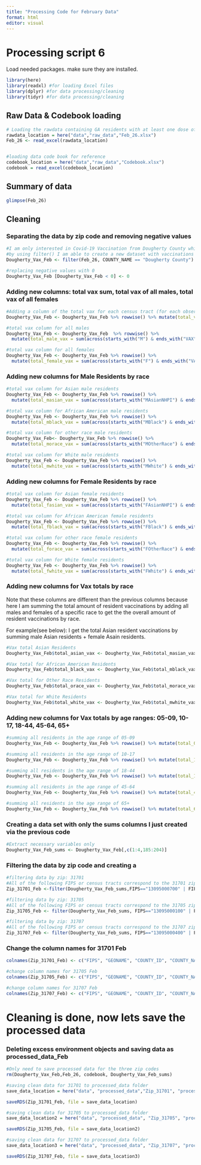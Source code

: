 ```yaml
---
title: "Processing Code for February Data"
format: html
editor: visual
---
```


# Processing script 6

Load needed packages. make sure they are installed.

```r
library(here)
library(readxl) #for loading Excel files
library(dplyr) #for data processing/cleaning
library(tidyr) #for data processing/cleaning
```

## Raw Data & Codebook loading

```r
# Loading the rawdata containing GA residents with at least one dose of the Covid-19 vaccine
rawdata_location = here("data","raw_data","Feb_26.xlsx")
Feb_26 <- read_excel(rawdata_location)


#loading data code book for reference 
codebook_location = here("data","raw_data","Codebook.xlsx")
codebook = read_excel(codebook_location)
```

## Summary of data

```r
glimpse(Feb_26)
```

## Cleaning

### Separating the data by zip code and removing negative values

```r
#I am only interested in Covid-19 Vaccination from Dougherty County which contains the target zip codes of 31701, 31705 and 31707
#by using filter() I am able to create a new dataset with vaccinations from Dougherty County 
Dougherty_Vax_Feb <- filter(Feb_26, COUNTY_NAME == "Dougherty County")  

#replacing negative values with 0
Dougherty_Vax_Feb [Dougherty_Vax_Feb < 0] <- 0  
```

### Adding new columns: total vax sum, total vax of all males, total vax of all females

```r
#Adding a column of the total vax for each census tract (for each observation)  
Dougherty_Vax_Feb <- Dougherty_Vax_Feb %>% rowwise() %>% mutate(total_vax_Feb = sum(across(ends_with("VAX")), na.rm = T))  

#total vax column for all males
Dougherty_Vax_Feb <- Dougherty_Vax_Feb  %>% rowwise() %>%   
  mutate(total_male_vax = sum(across(starts_with("M") & ends_with("VAX")), na.rm = T)) 

#total vax column for all females
Dougherty_Vax_Feb <- Dougherty_Vax_Feb %>% rowwise() %>%   
  mutate(total_female_vax = sum(across(starts_with("F") & ends_with("VAX")), na.rm = T))

```

### Adding new columns for Male Residents by race

```r
#total vax column for Asian male residents 
Dougherty_Vax_Feb <- Dougherty_Vax_Feb %>% rowwise() %>%   
  mutate(total_masian_vax = sum(across(starts_with("MAsianNHPI") & ends_with("VAX")), na.rm = T))

#total vax column for African American male residents
Dougherty_Vax_Feb <- Dougherty_Vax_Feb %>% rowwise() %>%   
  mutate(total_mblack_vax = sum(across(starts_with("MBlack") & ends_with("VAX")), na.rm = T))

#total vax column for other race male residents
Dougherty_Vax_Feb<- Dougherty_Vax_Feb %>% rowwise() %>%   
  mutate(total_morace_vax = sum(across(starts_with("MOtherRace") & ends_with("VAX")), na.rm = T))  

#total vax column for White male residents 
Dougherty_Vax_Feb <- Dougherty_Vax_Feb %>% rowwise() %>%   
  mutate(total_mwhite_vax = sum(across(starts_with("MWhite") & ends_with("VAX")), na.rm = T))

```

### Adding new columns for Female Residents by race

```r
#total vax column for Asian female residents    
Dougherty_Vax_Feb <- Dougherty_Vax_Feb %>% rowwise() %>%   
  mutate(total_fasian_vax = sum(across(starts_with("FAsianNHPI") & ends_with("VAX")), na.rm = T))  

#total vax column for African American female residents
Dougherty_Vax_Feb <- Dougherty_Vax_Feb %>% rowwise() %>%   
  mutate(total_fblack_vax = sum(across(starts_with("FBlack") & ends_with("VAX")), na.rm = T))  

#total vax column for other race female residents
Dougherty_Vax_Feb <- Dougherty_Vax_Feb %>% rowwise() %>%   
  mutate(total_forace_vax = sum(across(starts_with("FOtherRace") & ends_with("VAX")), na.rm = T))  

#total vax column for White female residents 
Dougherty_Vax_Feb <- Dougherty_Vax_Feb %>% rowwise() %>%   
  mutate(total_fwhite_vax = sum(across(starts_with("FWhite") & ends_with("VAX")), na.rm = T))  
```

### Adding new columns for Vax totals by race

Note that these columns are different than the previous columns because here I am summing the total amount of resident vaccinations by adding all males and females of a specific race to get the the overall amount of resident vaccinations by race.

For example(see below): I get the total Asian resident vaccinations by summing male Asian residents + female Asain residents.

```r
#Vax total Asian Residents
Dougherty_Vax_Feb$total_asian_vax <- Dougherty_Vax_Feb$total_masian_vax + Dougherty_Vax_Feb$total_fasian_vax

#Vax total for African American Residents 
Dougherty_Vax_Feb$total_black_vax <- Dougherty_Vax_Feb$total_mblack_vax + Dougherty_Vax_Feb$total_fblack_vax  

#Vax total for Other Race Residents
Dougherty_Vax_Feb$total_orace_vax <- Dougherty_Vax_Feb$total_morace_vax + Dougherty_Vax_Feb$total_forace_vax  

#Vax total for White Residents
Dougherty_Vax_Feb$total_white_vax <- Dougherty_Vax_Feb$total_mwhite_vax + Dougherty_Vax_Feb$total_fwhite_vax  
```

### Adding new columns for Vax totals by age ranges: 05-09, 10-17, 18-44, 45-64, 65+

```r
#summing all residents in the age range of 05-09
Dougherty_Vax_Feb <- Dougherty_Vax_Feb %>% rowwise() %>% mutate(total_05_09_vax = sum(FAsianNHPI_05_09_VAX, MAsianNHPI_05_09_VAX, UAsianNHPI_05_09_VAX,FBlack_05_09_VAX, MBlack_05_09_VAX, UBlack_05_09_VAX,FNone_05_09_VAX, MNone_05_09_VAX, UNone_05_09_VAX,FOtherRace_05_09_VAX, MOtherRace_05_09_VAX, UOtherRace_05_09_VAX,FWhite_05_09_VAX, MWhite_05_09_VAX, UWhite_05_09_VAX, na.rm = T))  

#summing all residents in the age range of 10-17
Dougherty_Vax_Feb <- Dougherty_Vax_Feb %>% rowwise() %>% mutate(total_10_17_vax = sum(FAsianNHPI_10_17_VAX, MAsianNHPI_10_17_VAX, UAsianNHPI_10_17_VAX,FBlack_10_17_VAX, MBlack_10_17_VAX, UBlack_10_17_VAX,FNone_10_17_VAX, MNone_10_17_VAX, UNone_10_17_VAX,FOtherRace_10_17_VAX, MOtherRace_10_17_VAX, UOtherRace_10_17_VAX,FWhite_10_17_VAX, MWhite_10_17_VAX, UWhite_10_17_VAX, na.rm = T))  

#summing all residents in the age range of 18-44
Dougherty_Vax_Feb <- Dougherty_Vax_Feb %>% rowwise() %>% mutate(total_18_44_vax = sum(FAsianNHPI_18_44_VAX, MAsianNHPI_18_44_VAX, UAsianNHPI_18_44_VAX,FBlack_18_44_VAX, MBlack_18_44_VAX, UBlack_18_44_VAX,FNone_18_44_VAX, MNone_18_44_VAX, UNone_18_44_VAX,FOtherRace_18_44_VAX, MOtherRace_18_44_VAX, UOtherRace_18_44_VAX,FWhite_18_44_VAX, MWhite_18_44_VAX, UWhite_18_44_VAX, na.rm = T))  

#summing all residents in the age range of 45-64
Dougherty_Vax_Feb <- Dougherty_Vax_Feb %>% rowwise() %>% mutate(total_45_64_vax = sum(FAsianNHPI_45_64_VAX, MAsianNHPI_45_64_VAX, UAsianNHPI_45_64_VAX,FBlack_45_64_VAX, MBlack_45_64_VAX, UBlack_45_64_VAX,FNone_45_64_VAX, MNone_45_64_VAX, UNone_45_64_VAX,FOtherRace_45_64_VAX, MOtherRace_45_64_VAX, UOtherRace_45_64_VAX,FWhite_45_64_VAX, MWhite_45_64_VAX, UWhite_45_64_VAX, na.rm = T))  

#summing all residents in the age range of 65+ 
Dougherty_Vax_Feb <- Dougherty_Vax_Feb %>% rowwise() %>% mutate(total_65Plus_vax = sum(FAsianNHPI_65Plus_VAX, MAsianNHPI_65Plus_VAX, UAsianNHPI_65Plus_VAX,FBlack_65Plus_VAX, MBlack_65Plus_VAX, UBlack_65Plus_VAX,FNone_65Plus_VAX, MNone_65Plus_VAX, UNone_65Plus_VAX,FOtherRace_65Plus_VAX, MOtherRace_65Plus_VAX, UOtherRace_65Plus_VAX,FWhite_65Plus_VAX, MWhite_65Plus_VAX, UWhite_65Plus_VAX, na.rm = T))  

```

### Creating a data set with only the sums columns I just created via the previous code

```r
#Extract necessary variables only  
Dougherty_Vax_Feb_sums <- Dougherty_Vax_Feb[,c(1:4,185:204)]  
```

### Filtering the data by zip code and creating a

```r
#filtering data by zip: 31701  
#All of the following FIPS or census tracts correspond to the 31701 zip code
Zip_31701_Feb <-filter(Dougherty_Vax_Feb_sums,FIPS=="13095000700" | FIPS=="13095000800" | FIPS=="13095001403" | FIPS=="13095001500" | FIPS=="13095010601" | FIPS=="13095011300" | FIPS=="13095011400" | FIPS=="13095010602")  

#filtering data by zip: 31705  
#All of the following FIPS or census tracts correspond to the 31705 zip code
Zip_31705_Feb <- filter(Dougherty_Vax_Feb_sums, FIPS=="13095000100" | FIPS=="13095000200" | FIPS=="13095010302" | FIPS=="13095010700" | FIPS=="13095010900" | FIPS=="13095011000" | FIPS=="13095011200" | FIPS=="13095011600")  

#filtering data by zip: 31707  
#All of the following FIPS or census tracts correspond to the 31707 zip code
Zip_31707_Feb <- filter(Dougherty_Vax_Feb_sums, FIPS=="13095000400" | FIPS=="13095000501" | FIPS=="13095000502" | FIPS=="13095000600" | FIPS=="13095000900" | FIPS=="13095001000" | FIPS=="13095001100")  

```

### Change the column names for 31701 Feb

```r
colnames(Zip_31701_Feb) <- c("FIPS", "GEONAME", "COUNTY_ID", "COUNTY_NAME", "total_vax_Feb_26", "total_male_vax_Feb_26", "total_female_vax_Feb_26", "total_masian_vax_Feb_26", "total_mblack_vax_Feb_26", "total_morace_vax_Feb_26", "total_mwhite_vax_Feb_26", "total_fasian_vax_Feb_26", "total_fblack_vax_Feb_26", "total_forace_vax_Feb_26", "total_fwhite_vax_Feb_26", "total_asian_vax_Feb_26","total_black_vax_Feb_26", "total_orace_vax_Feb_26", "total_white_vax_Feb_26", "total_05_09_vax_Feb_26", "total_10_17_vax_Feb_26", "total_18_44_vax_Feb_26", "total_45_64_vax_Feb_26", "total_65Plus_vax_Feb_26") 

#change column names for 31705 Feb  
colnames(Zip_31705_Feb) <- c("FIPS", "GEONAME", "COUNTY_ID", "COUNTY_NAME", "total_vax_Feb_26", "total_male_vax_Feb_26", "total_female_vax_Feb_26", "total_masian_vax_Feb_26", "total_mblack_vax_Feb_26", "total_morace_vax_Feb_26", "total_mwhite_vax_Feb_26", "total_fasian_vax_Feb_26", "total_fblack_vax_Feb_26", "total_forace_vax_Feb_26", "total_fwhite_vax_Feb_26", "total_asian_vax_Feb_26","total_black_vax_Feb_26", "total_orace_vax_Feb_26", "total_white_vax_Feb_26", "total_05_09_vax_Feb_26", "total_10_17_vax_Feb_26", "total_18_44_vax_Feb_26", "total_45_64_vax_Feb_26", "total_65Plus_vax_Feb_26") 

#change column names for 31707 Feb  
colnames(Zip_31707_Feb) <- c("FIPS", "GEONAME", "COUNTY_ID", "COUNTY_NAME", "total_vax_Feb_26", "total_male_vax_Feb_26", "total_female_vax_Feb_26", "total_masian_vax_Feb_26", "total_mblack_vax_Feb_26", "total_morace_vax_Feb_26", "total_mwhite_vax_Feb_26", "total_fasian_vax_Feb_26", "total_fblack_vax_Feb_26", "total_forace_vax_Feb_26", "total_fwhite_vax_Feb_26", "total_asian_vax_Feb_26","total_black_vax_Feb_26", "total_orace_vax_Feb_26", "total_white_vax_Feb_26", "total_05_09_vax_Feb_26", "total_10_17_vax_Feb_26", "total_18_44_vax_Feb_26", "total_45_64_vax_Feb_26", "total_65Plus_vax_Feb_26") 

```

# Cleaning is done, now lets save the processed data

### Deleting excess environment objects and saving data as processed_data_Feb

```r
#Only need to save processed data for the three zip codes
rm(Dougherty_Vax_Feb,Feb_26, codebook, Dougherty_Vax_Feb_sums) 

#saving clean data for 31701 to processed_data folder
save_data_location = here("data", "processed_data","Zip_31701", "processed_data_31701_Feb.rds")

saveRDS(Zip_31701_Feb, file = save_data_location)

#saving clean data for 31705 to processed_data folder
save_data_location2 = here("data", "processed_data", "Zip_31705", "processed_data_31705_Feb.rds")

saveRDS(Zip_31705_Feb, file = save_data_location2)

#saving clean data for 31707 to processed_data folder
save_data_location3 = here("data", "processed_data", "Zip_31707", "processed_data_31707_Feb.rds")

saveRDS(Zip_31707_Feb, file = save_data_location3)

```
